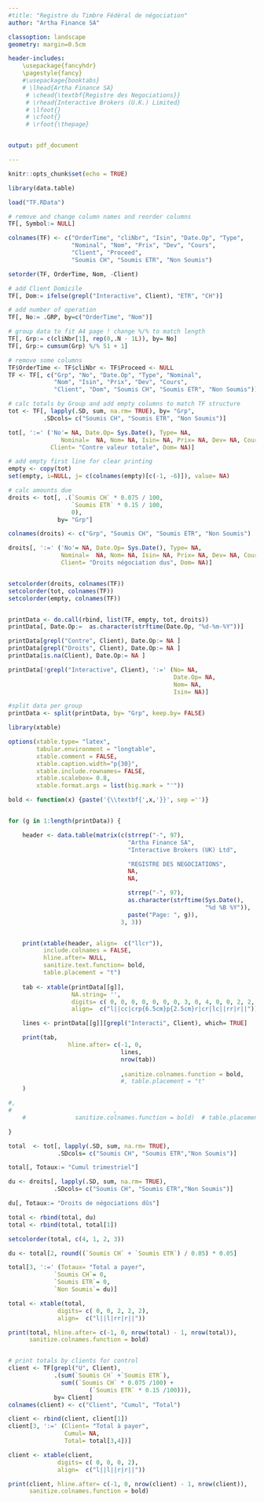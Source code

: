 ```yaml
---
#title: "Registre du Timbre Fédéral de négociation"
author: "Artha Finance SA"

classoption: landscape
geometry: margin=0.5cm

header-includes:
    \usepackage{fancyhdr}
    \pagestyle{fancy}
    #\usepackage{booktabs}
    # \lhead{Artha Finance SA}
     # \chead{\textbf{Registre des Negociations}}
     # \rhead{Interactive Brokers (U.K.) Limited}
     # \lfoot{}
     # \cfoot{}
     # \rfoot{\thepage}


output: pdf_document

---
```


```r

knitr::opts_chunk$set(echo = TRUE)

```



```r

library(data.table)

load("TF.RData")

# remove and change column names and reorder columns
TF[, Symbol:= NULL]

colnames(TF) <- c("OrderTime", "cliNbr", "Isin", "Date.Op", "Type", 
                  "Nominal", "Nom", "Prix", "Dev", "Cours",
                  "Client", "Proceed", 
                  "Soumis CH", "Soumis ETR", "Non Soumis")

setorder(TF, OrderTime, Nom, -Client)

# add Client Domicile
TF[, Dom:= ifelse(grepl("Interactive", Client), "ETR", "CH")]

# add number of operation
TF[, No:= .GRP, by=c("OrderTime", "Nom")] 

# group data to fit A4 page ! change %/% to match length
TF[, Grp:= c(cliNbr[1], rep(0,.N - 1L)), by= No]
TF[, Grp:= cumsum(Grp) %/% 51 + 1]

# remove some columns
TF$OrderTime <- TF$cliNbr <- TF$Proceed <- NULL
TF <- TF[, c("Grp", "No", "Date.Op", "Type", "Nominal",
             "Nom", "Isin", "Prix", "Dev", "Cours",
             "Client", "Dom", "Soumis CH", "Soumis ETR", "Non Soumis")]

# calc totals by Group and add empty columns to match TF structure
tot <- TF[, lapply(.SD, sum, na.rm= TRUE), by= "Grp",
          .SDcols= c("Soumis CH", "Soumis ETR", "Non Soumis")]

tot[, ':=' ('No'= NA, Date.Op= Sys.Date(), Type= NA, 
               Nominal=  NA, Nom= NA, Isin= NA, Prix= NA, Dev= NA, Cours= NA,
            Client= "Contre valeur totale", Dom= NA)]

# add empty first line for clear printing
empty <- copy(tot)
set(empty, i=NULL, j= c(colnames(empty)[c(-1, -6)]), value= NA)

# calc amounts due
droits <- tot[, .(`Soumis CH` * 0.075 / 100,
                  `Soumis ETR` * 0.15 / 100,
                  0), 
              by= "Grp"]

colnames(droits) <- c("Grp", "Soumis CH", "Soumis ETR", "Non Soumis")

droits[, ':=' ('No'= NA, Date.Op= Sys.Date(), Type= NA, 
               Nominal=  NA, Nom= NA, Isin= NA, Prix= NA, Dev= NA, Cours= NA,
               Client= "Droits négociation dus", Dom= NA)]


setcolorder(droits, colnames(TF))
setcolorder(tot, colnames(TF))
setcolorder(empty, colnames(TF))


printData <- do.call(rbind, list(TF, empty, tot, droits))
printData[, Date.Op:=  as.character(strftime(Date.Op, "%d-%m-%Y"))]

printData[grepl("Contre", Client), Date.Op:= NA ]
printData[grepl("Droits", Client), Date.Op:= NA ]
printData[is.na(Client), Date.Op:= NA ]

printData[!grepl("Interactive", Client), ':=' (No= NA,
                                               Date.Op= NA,
                                               Nom= NA,
                                               Isin= NA)]

#split data per group 
printData <- split(printData, by= "Grp", keep.by= FALSE)


```


```r

library(xtable)

options(xtable.type= "latex",
        tabular.environment = "longtable",
        xtable.comment = FALSE,
        xtable.caption.width="p{30}",
        xtable.include.rownames= FALSE,
        xtable.scalebox= 0.8,
        xtable.format.args = list(big.mark = "'"))

bold <- function(x) {paste('{\\textbf{',x,'}}', sep ='')}


for (g in 1:length(printData)) {

    header <- data.table(matrix(c(strrep("-", 97),
                                  "Artha Finance SA",
                                  "Interactive Brokers (UK) Ltd",

                                  "REGISTRE DES NEGOCIATIONS",
                                  NA,
                                  NA,

                                  strrep("-", 97),
                                  as.character(strftime(Sys.Date(),
                                                        "%d %B %Y")),
                                  paste("Page: ", g)),
                                3, 3))


    print(xtable(header, align=  c("llcr")),
          include.colnames = FALSE,
          hline.after= NULL,
          sanitize.text.function= bold,
          table.placement = "t")
    
    tab <- xtable(printData[[g]],
                  NA.string= '',
                  digits= c( 0, 0, 0, 0, 0, 0, 0, 3, 0, 4, 0, 0, 2, 2, 2),
                  align=  c("l||cc|crp{6.5cm}p{2.5cm}r|cr|lc||rr|r||"))

    lines <- printData[[g]][grepl("Interacti", Client), which= TRUE]

    print(tab,
                 hline.after= c(-1, 0,
                                lines,
                                nrow(tab))
                                
                                ,sanitize.colnames.function = bold,
                                #, table.placement = "t"
    )

#,
#                             ,
    #              sanitize.colnames.function = bold)  # table.placement = "!p")

}

total  <- tot[, lapply(.SD, sum, na.rm= TRUE),
              .SDcols= c("Soumis CH", "Soumis ETR","Non Soumis")]

total[, Totaux:= "Cumul trimestriel"]

du <- droits[, lapply(.SD, sum, na.rm= TRUE),
             .SDcols= c("Soumis CH", "Soumis ETR","Non Soumis")]

du[, Totaux:= "Droits de négociations dûs"]

total <- rbind(total, du)
total <- rbind(total, total[1])

setcolorder(total, c(4, 1, 2, 3))

du <- total[2, round((`Soumis CH` + `Soumis ETR`) / 0.05) * 0.05]

total[3, ':=' (Totaux= "Total a payer",
             `Soumis CH`= 0,
             `Soumis ETR`= 0,
             `Non Soumis`= du)]

total <- xtable(total,
              digits= c( 0, 0, 2, 2, 2),
              align=  c("l||l|rr|r||"))

print(total, hline.after= c(-1, 0, nrow(total) - 1, nrow(total)),
      sanitize.colnames.function = bold)


# print totals by clients for control
client <- TF[grepl("U", Client), 
             .(sum(`Soumis CH` +`Soumis ETR`),
               sum((`Soumis CH` * 0.075 /100) +
                       (`Soumis ETR` * 0.15 /100))), 
             by= Client]
colnames(client) <- c("Client", "Cumul", "Total")

client <- rbind(client, client[1])
client[3, ':=' (Client= "Total à payer",
                Cumul= NA,
                Total= total[3,4])]

client <- xtable(client,
              digits= c( 0, 0, 0, 2),
              align=  c("l||l||r|r||"))

print(client, hline.after= c(-1, 0, nrow(client) - 1, nrow(client)),
      sanitize.colnames.function = bold)


```


